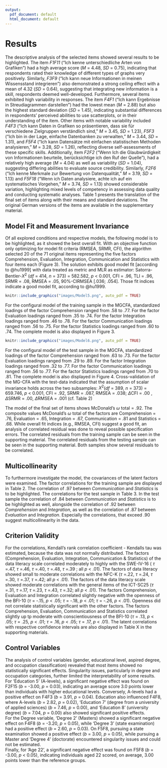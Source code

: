 ```yaml
---
output:
  pdf_document: default
  html_document: default
---
```

# Results
The descriptive analysis of the selected items showed several results to be highlighted. The item *F1F11* ("Ich kenne unterschiedliche Arten von Grafiken") had a high average score (*M* = 4.48, *SD* = 0.75), indicating that respondents rated their knowledge of different types of graphs very positively. Similarly, *F3F9* ("Ich kann neue Informationen in meinen Wissensstand integrieren") also demonstrated a strong ceiling effect with a mean of 4.32 (*SD* = 0.64), suggesting that integrating new information is a skill, respondents deemed well-developed.
Furthermore, several items exhibited high variability in responses. The item *F4F1* ("Ich kann Ergebnisse in Streudiagrammen darstellen") had the lowest mean (*M* = 2.88) but also the highest standard deviation (*SD* = 1.45), indicating substantial differences in respondents’ perceived abilities to use scatterplots, or in their understanding of the item. Other items with notable variability included *F4F3* ("Ich kann Daten in Grafiken so präsentieren, dass sie für verschiedene Zielgruppen verständlich sind," *M* = 3.45, *SD* = 1.23), *F5F3* ("Ich bin in der Lage, einfache Datenbanken zu verwalten," *M* = 3.44, *SD* = 1.31), and *F5F4* ("Ich kann Datensätze mit einfachen statistischen Methoden analysieren," *M* = 3.28, *SD* = 1.26), reflecting diverse self-assessments of these specific skills.
Additionally, item *F2F2* ("Wenn Ich die Glaubwürdigkeit von Informationen beurteile, berücksichtige ich den Ruf der Quelle"), had a relatively high average (*M* = 4.04) as well as variability (*SD* = 1.04), suggesting differing abilities to evaluate source credibility. Similarly, *F2F6* ("Ich kenne Merkmale zur Bewertung von Datenqualität," *M* = 3.19, *SD* = 1.13) and *F5F18* ("Wenn ich Daten analysiere, achte ich auf ein systematisches Vorgehen," *M* = 3.74, *SD* = 1.13) showed considerable variation, highlighting mixed levels of competency in assessing data quality and conducting systematic analyses. Table 1 presents the translation of the final set of items along with their means and standard deviations. The original German versions of the items are available in the supplementary material.

\begin{table}[htpb]
\caption{The selected item pool}
\resizebox{\textwidth}{!}{  % Resize the table content to fit the text width
\footnotesize
\begin{tabular}{lp{10cm}cc}
Tag & Item & Mean & SD\\
\hline
F1F6 & When evaluating graphics, I am able to recognize contradictions. & 3.74 & .83\\
F1F8 & I recognize whether the interpretations of others fit the available data. & 3.66 & .97\\
F1F11 & I know different kinds of graphics. & 4.48 & .75 \\
F1F14 & I can recognize the central thesis of a scientific text. & 3.92 & .88\\
F2F2 & When I assess the credibility of information, I consider the reputation of the source. & 4.04 & 1.04\\
F2F6 & I know features for evaluating data quality. & 3.19 & 1.13\\
F2F15 & I check the qualifications of authors before relying on the information. & 3.18 & .94\\
F2F20 & I can tell when data is of poor quality. & 3.25 & .97\\
F3F2 & I deal with information that challenges my views. & 3.57 & .80\\
F3F4 & I can find information in databases quickly and easily. & 3.38 & .92\\
F3F6 & I prefer data-based information when forming an opinion. & 3.75 & 1.09\\
F3F9 & I can integrate new information into my knowledge base. & 4.32 & .64\\
F4F1 & I can present results in scatter plots. & 2.88 & 1.45\\
F4F3 & I can present data in graphics in such a way that they are understandable for different target groups. & 3.45 & 1.23\\
F4F6 & I can choose the most suitable form of presentation. & 3.54 & 1.01\\
F4F8 & I can use programs to create graphics to present results. & 3.73 & 1.17\\
F5F3 & I am able to administer simple databases. & 3.44 & 1.31\\
F5F4 & I can analyze data sets using simple statistical methods. & 3.28 & 1.26\\
F5F8 & When I am confronted with extensive data sets, I can gain insights from them. & 3.47 & 1.08\\
F5F18 & When I analyze data, I pay attention to a systematic approach. & 3.74 & 1.13\\
\hline
\end{tabular}
}

\vspace{10pt}
\small\textit{Note}. Translated items sorted by latent factor, selected by the algorithm. 
The tag refers to the name, the item had in the programming. The First part of the tag is always indicative of the factor (F1 = Comprehension, F2 = Evaluation, F3 = Integration, F4 = Communication and F5 = Statistics). For every item the mean with the respective standard deviation (*SD*) is displayed.
\end{table}

## Model Fit and Measurement Invariance
Of all explored conditions and respective models, the following model is to be highlighted, as it showed the best overall fit.
With an objective function only optimizing for model fit criteria (RMSEA, SRMR, CFI), the algorithm selected 20 of the 71 original items representing the five factors Comprehension, Evaluation, Integration, Communication and Statistics with four items each (Figure 3). The solution exhibits good model fit [according to @hu1999] with data treated as metric and MLR as estimator: Satorra-Bentler-$X^{2}$ (*df* = 414, $n$ = 373) = 582.582, $p$ < 0.001, CFI = .96, TLI = .96, SRMR = .08, RMSEA = .05, 90%-CIRMSEA [.036; .054]. Those fit indices indicate a good model fit, according to @hu1999. 
```r
knitr::include_graphics("images/Model5.png", auto_pdf = TRUE)
```
For the configural model of the training sample in the MGCFA, standardized loadings of the factor Comprehension ranged from .58 to .77. For the factor Evaluation loadings ranged from .35 to .74. For the factor Integration loadings ranged from .46 to .78. For the factor Communication loadings ranged from .56 to .75. For the factor Statistics loadings ranged from .60 to .74. The complete model is also displayed in Figure 3.

```r
knitr::include_graphics("images/Model6.png", auto_pdf = TRUE)
```
For the configural model of the test sample in the MGCFA, standardized loadings of the factor Comprehension ranged from .63 to .73. For the factor Evaluation loadings ranged from .29 to .89. For the factor Integration loadings ranged from .32 to .77. For the factor Communication loadings ranged from .56 to .77. For the factor Statistics loadings ranged from .70 to .81. The complete model is also displayed in Figure 4.
Cross-validation of the MG-CFA with the test-data indicated that the assumption of scalar invariance holds across the two subsamples: $X^{2}$(*df* = 389, $n$ = 373) = 659.746, $p$ < 0.001, CFI = .92, SRMR = .087, RMSEA = .038; $\Delta\text{CFI}$ = .00 , $\Delta\text{SRMR}$ = .00, $\Delta\text{RMSEA}$ = .001 (cf. Table 2)

\begin{table}[htpb]
\caption{Fit Indices for Model and Results of MG-CFA testing}

\resizebox{\textwidth}{!}{  
\begin{tabular}{cccccccc}
\hline
Model &  Invariance level & CFI & RMSEA & SRMR & $\Delta$ CFI & $\Delta$ RMSEA & $\Delta$ SRMR \\
\hline
 Model 1 & Configural  &  .92 & .041 & .086 & - & - & -\\
  & Metric   &  .92 & .039 & .087 & .002 & .002 & .001\\
  & Scalar   & .92 & .038 & .087 & - & .001 & - \\
  & Residual & .91 & .041 & .092 & \textbf{.015} & .003 & .005\\
 
\hline
\end{tabular}
}

\vspace{10pt}
\small\textit{Note}. The table shows the essential fit indices of the model created with 'stuart', alongside their change in terms of Invariance testing, per invariance level. All Indices shown were estimated with ML as estimator.
\end{table}

The model of the final set of items shows McDonald’s $\omega$ total = .92. The composite values McDonald’s $\omega$ total of the factors are Comprehension = .76, Evaluation = .65, Integration = .67, Communication = .81 and  Statistics = .68. 
While overall fit indices (e.g., RMSEA, CFI) suggest a good fit, an analysis of correlated residual was done to reveal possible specification errors.
The correlated residuals from the training sample can be seen in the supporting material. The correlated residuals from the testing sample can be seen in the supporting material. Both samples show several residuals to be correlated.

\begin{table}[htpb]
\caption{Latent Factor correlations training sample}

\resizebox{\textwidth}{!}{  
\begin{tabular}{lccccc}
\hline
  & Comprehention & Evaluation & Integration & Communication & Statistics \\
\hline
Comprehension & 1.000 & & & & \\
Evaluation    & 0.672 & 1.000 & & & \\
Integration   & 0.596 & 0.715 & 1.000 & & \\
Communication & 0.735 & 0.720 & 0.604 & 1.000 & \\
Statistics    & 0.782 & 0.649 & 0.700 & \textbf{0.971} & 1.000 \\
\hline
\end{tabular}
}

\vspace{10pt}  % Adjust space between table and note
\small\textit{Note}. The table shows the correlations between the latent factors for the training sample.
\end{table}


## Multicollinearity 
To furthermore investigate the model, the covariances of the latent factors were examined. The factor correlations for the training sample are displayed in Table 2. The correlation of .97 between *Communication* and *Statistics* is to be highlighted. The correlations for the test sample in Table 3. In the test sample the correlation of .84 between *Communication* and *Statistics* is to be highlighted as well, alongside the correlation of .92 between *Comprehension* and *Integration*, as well as the correlation of .87 between *Evaluation* and *Integration*. Especially the correlations, that exceed .90 suggest multicollinearity in the data.

\begin{table}[htpb]
\caption{Latent Factor correlations test sample}

\resizebox{\textwidth}{!}{  
\begin{tabular}{lccccc}
\hline
 & Comprehention & Evaluation & Integration & Communication & Statistics \\
\hline
Comprehension & 1.000 & & & & \\
Evaluation    & 0.627 & 1.000 & & & \\
Integration   & \textbf{0.918} & \textbf{0.870} & 1.000 & & \\
Communication & 0.760 & 0.432 & 0.799 & 1.000 & \\
Statistics    & 0.707 & 0.361 & 0.694 & \textbf{0.837} & 1.000 \\
\hline
\end{tabular}
}

\vspace{10pt}  % Adjust space between table and note
\small\textit{Note}. The table shows the correlations between the latent factors for the test sample.
\end{table}

## Criterion Validity  
For the correlations, Kendall's rank correlation coefficient - Kendalls tau was estimated, because the data was not normally distributed. The factors (Comprehension, Evaluation, Integration, Communication & Statistics) of the data literacy scale correlated moderately to highly with the SWE-IV-16 ( $\tau$ =.47, $\tau$ =.46, $\tau$ =.40, $\tau$ =.48, $\tau$ =.39 ; all $p$ < .01). The factors of data literacy showed small to moderate correlations with the NFC-K ($\tau$ =.22, $\tau$ =.24, $\tau$ =.30, $\tau$ =.37, $\tau$ =.42; all $p$ < .01). The factors of the data literacy scale showed moderate correlations with the general items of the ICT-SC25 ($\tau$ =.31, $\tau$ =.17, $\tau$ =.23, $\tau$ =.43, $\tau$ =.32; all $p$ < .01). The factors Comprehension, Evaluation and Integration correlated slightly negative with the openness of the BFI-10 ($\tau$ = -.15, $p$ < .05; $\tau$ = -.18, $p$ < .01; $\tau$ = -.26, $p$ < .01). Openness did not correlate statistically significant with the other factors. The factors Comprehension, Evaluation, Communication and Statistics correlated slightly up tp moderate with conscientiousness of the BFI-10 ($\tau$ = .13, $p$ < .05; $\tau$ = .25, $p$ < .01; $\tau$ = .16, $p$ < .05; $\tau$ = .17, $p$ < .01). The latent correlations with respective confidence intervals are also displayed in Table X in the supporting materials.

\begin{table}[htbp]
\centering
\rotatebox{90}{%
\begin{minipage}{\textheight} % Ensures caption is properly associated with the rotated content
\caption{Means with standard deviations, and correlations with confidence intervals}
\centering
\begin{tabular}{lccccccccccc}
\hline
\textbf{Var} & \textbf{M} & \textbf{1} & \textbf{2} & \textbf{3} & \textbf{4} & \textbf{5} & \textbf{6} & \textbf{7} & \textbf{8} & \textbf{9} \\
\hline
1. Con. & 3.68 & & & & & & & & & \\
   & [0.76] & & & & & & & & & \\
2. Open & 2.18 & -0.09 & & & & & & & & \\
   & [0.87] & [-0.21, 0.04] & & & & & & & & \\
3. Nfc & 4.89 & 0.16* & -0.06 & & & & & & & \\
   & [1.07] & [0.04, 0.28] & [-0.19, 0.06] & & & & & & & \\
4. Ict & 4.03 & 0.03 & -0.04 & 0.18** & & & & & & \\
   & [0.72] & [-0.10, 0.16] & [-0.16, 0.09] & [0.06, 0.30] & & & & & & \\
5. Swe & 3.66 & 0.38** & -0.24** & 0.30** & 0.34** & & & & & \\
   & [0.53] & [0.26, 0.48] & [-0.36, -0.12] & [0.19, 0.41] & [0.23, 0.45] & & & & & \\
6. Comp. & -0.03 & 0.13* & -0.15* & 0.22** & 0.31** & 0.47** & & & & \\
   & [0.85] & [0.01, 0.26] & [-0.28, -0.03] & [0.10, 0.34] & [0.19, 0.43] & [0.37, 0.56] & & & & \\
7. Eval. & -0.00 & 0.25** & -0.18** & 0.24** & 0.17** & 0.46** & 0.32** & & & \\
   & [0.54] & [0.12, 0.36] & [-0.30, -0.05] & [0.12, 0.36] & [0.04, 0.29] & [0.35, 0.55] & [0.20, 0.43] & & & \\
8. Int. & -0.01 & 0.05 & -0.26** & 0.30** & 0.23** & 0.40** & 0.28** & 0.26** & \\
   & [0.54] & [-0.07, 0.18] & [-0.37, -0.14] & [0.18, 0.41] & [0.11, 0.35] & [0.28, 0.50] & [0.16, 0.40] & [0.13, 0.37] & \\
9. Comm. & 0.01 & 0.16* & -0.10 & 0.37** & 0.43** & 0.48** & 0.52** & 0.27** & 0.34** \\
   & [0.92] & [0.04, 0.28] & [-0.23, 0.02] & [0.26, 0.48] & [0.33, 0.53] & [0.37, 0.57] & [0.42, 0.61] & [0.15, 0.38] & [0.22, 0.45] \\
10. Stat. & 0.03 & 0.17** & -0.04 & 0.42** & 0.32** & 0.39** & 0.40** & 0.18** & 0.61** \\
   & [1.00] & [0.04, 0.29] & [-0.17, 0.09] & [0.30, 0.52] & [0.20, 0.43] & [0.27, 0.49] & [0.29, 0.51] & [0.05, 0.30] & [0.53, 0.69] \\
\hline
\end{tabular}
\par % Ensures separation of the table and note
\small\textit{Note}. The table displays values of Kendalls tau. *M* and *SD* are used to represent mean and standard deviation, respectively. Values in square brackets beneath the M show the respective standard deviation. The other values in square brackets indicate the 95\% confidence interval for each correlation. The confidence interval is a plausible range of population correlations that could have caused the sample correlation (Cumming, 2014). * indicates $p < .05$. ** indicates $p < .01$.
\end{minipage}%
}
\end{table}

## Control Variables  
The analysis of control variables (gender, educational level, aspired degree, and occupation classification) revealed that most items showed no statistically significant effects. Singularity issues, particularly in degree and occupation categories, further limited the interpretability of some results.  
For 'Education 5' (A-levels), a significant negative effect was found on F2F15 ($b$ = -3.00, $p$ = 0.03), indicating an average score 3.0 points lower than individuals with higher educational levels. Conversely, A-levels had a positive effect on F4F3 ($b$ = 3.91, $p$ = 0.04). Education also influenced F4F8, where A-levels ($b$ = 2.82, $p$ = 0.02), 'Education 7' (degree from a university of applied sciences) ($b$ = 7.46, $p$ = 0.00), and 'Education 8' (university degree) ($b$ = 7.04, $p$ = 0.00) also showed significant positive effects.  
For the Degree variable, 'Degree 2' (Masters) showed a significant negative effect on F4F8 ($b$ = -3.20, $p$ = 0.05), while 'Degree 3' (state examination) had a positive effect ($b$ = 2.60, $p$ = 0.03). On F5F8, pursuing a state examination showed a positive effect ($b$ = 3.00, $p$ = 0.05), while pursuing a Master and 'Degree 4' (doctorate) encountered singularity issues and could not be estimated.  
Finally, for 'Age 22', a significant negative effect was found on F5F8 ($b$ = -3.00, $p$ < 0.05), indicating individuals aged 22 scored, on average, 3.00 points lower than the reference groups.
